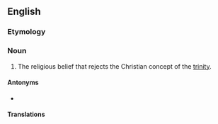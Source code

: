 ==English==
{{wikipedia}}

===Etymology===
{{prefix|en|non|trinitarianism}}

===Noun===
{{en-noun|-}}

# {{lb|en|theology}} The religious belief that rejects the Christian concept of the [[trinity]].

====Antonyms====
* {{l|en|trinitarianism}}

====Translations====
{{trans-see|antitrinitarianism}}